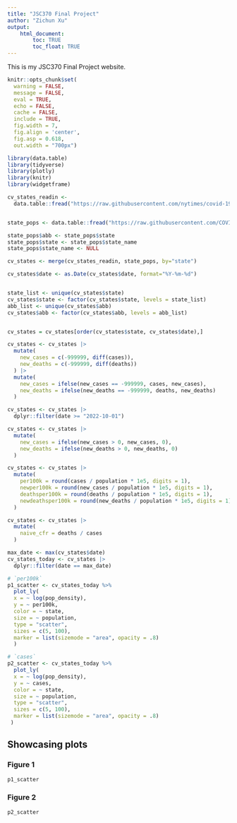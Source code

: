 ```yaml
---
title: "JSC370 Final Project"
author: "Zichun Xu"
output: 
    html_document:
        toc: TRUE
        toc_float: TRUE
---
```


This is my JSC370 Final Project website.

```r
knitr::opts_chunk$set(
  warning = FALSE,
  message = FALSE,
  eval = TRUE,
  echo = FALSE,
  cache = FALSE,
  include = TRUE,
  fig.width = 7, 
  fig.align = 'center',
  fig.asp = 0.618,
  out.width = "700px")
```

```r
library(data.table)
library(tidyverse)
library(plotly)
library(knitr)
library(widgetframe)
```


```r
cv_states_readin <- 
  data.table::fread("https://raw.githubusercontent.com/nytimes/covid-19-data/master/us-states.csv")


state_pops <- data.table::fread("https://raw.githubusercontent.com/COVID19Tracking/associated-data/master/us_census_data/us_census_2018_population_estimates_states.csv")

state_pops$abb <- state_pops$state
state_pops$state <- state_pops$state_name
state_pops$state_name <- NULL

cv_states <- merge(cv_states_readin, state_pops, by="state")
```

```r
cv_states$date <- as.Date(cv_states$date, format="%Y-%m-%d")


state_list <- unique(cv_states$state)
cv_states$state <- factor(cv_states$state, levels = state_list)
abb_list <- unique(cv_states$abb)
cv_states$abb <- factor(cv_states$abb, levels = abb_list)


cv_states = cv_states[order(cv_states$state, cv_states$date),]
```

  
```r
cv_states <- cv_states |>
  mutate(
    new_cases = c(-999999, diff(cases)),
    new_deaths = c(-999999, diff(deaths))
  ) |>
  mutate(
    new_cases = ifelse(new_cases == -999999, cases, new_cases),
    new_deaths = ifelse(new_deaths == -999999, deaths, new_deaths)
  )
```
  


```r
cv_states <- cv_states |>
  dplyr::filter(date >= "2022-10-01")
```




```r
cv_states <- cv_states |>
  mutate(
    new_cases = ifelse(new_cases > 0, new_cases, 0),
    new_deaths = ifelse(new_deaths > 0, new_deaths, 0)
  )
```



```r
cv_states <- cv_states |>
  mutate(
    per100k = round(cases / population * 1e5, digits = 1),
    newper100k = round(new_cases / population * 1e5, digits = 1),
    deathsper100k = round(deaths / population * 1e5, digits = 1),
    newdeathsper100k = round(new_deaths / population * 1e5, digits = 1),
  )
```

```r
cv_states <- cv_states |>
  mutate(
    naive_cfr = deaths / cases
  )
```

```r
max_date <- max(cv_states$date)
cv_states_today <- cv_states |>
  dplyr::filter(date == max_date)

```


```r
# `per100k`
p1_scatter <- cv_states_today %>% 
  plot_ly(
  x = ~ log(pop_density),
  y = ~ per100k,
  color = ~ state,
  size = ~ population,
  type = "scatter",
  sizes = c(5, 100),
  marker = list(sizemode = "area", opacity = .8)
  )
```

```r
# `cases`
p2_scatter <- cv_states_today %>% 
  plot_ly(
  x = ~ log(pop_density),
  y = ~ cases,
  color = ~ state,
  size = ~ population,
  type = "scatter",
  sizes = c(5, 100),
  marker = list(sizemode = "area", opacity = .8)
 )
```


## Showcasing plots {.tabset}

### Figure 1

```r
p1_scatter
```

### Figure 2

```r
p2_scatter
```








